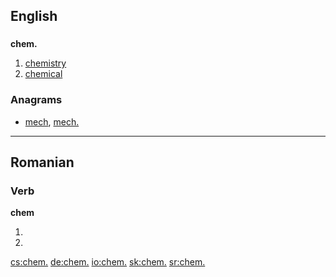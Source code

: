 ==English==
==={{abbreviation}}===
'''chem.'''

# [[chemistry]]
# [[chemical]]

===Anagrams===
* [[mech#English|mech]], [[mech.#English|mech.]]

----

==Romanian==

===Verb===
'''chem'''

# {{ro-form-verb|1s|pres|chema}}
# {{ro-form-verb|1s|sub|chema}}

[[cs:chem.]]
[[de:chem.]]
[[io:chem.]]
[[sk:chem.]]
[[sr:chem.]]